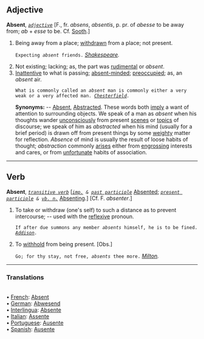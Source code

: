 ==Adjective==

'''Absent''', ''<code>[[adjective (part of speech)|adjective]]</code>'' [F., fr. ''absens'', ''absentis'', p. pr. of ''abesse'' to be away from; ''ab'' + ''esse'' to be. Cf. [[Sooth]].]

<ol>
<li>Being away from a place; [[withdrawn]] from a place; not present.

<code>Expecting ''absent'' friends.</code> ''[[Shakespeare (source)|Shakespeare]].''

<li> Not existing; lacking; as, the part was [[rudimental]] or ''absent''.

<li> [[Inattentive]] to what is passing; [[absent-minded]]; [[preoccupied]]; as, an ''absent'' air.

<code>What is commonly called an ''absent'' man is commonly either a very weak or a very affected man. ''[[Chesterfield (source)|Chesterfield]].''</code>

'''Synonyms:''' -- [[Absent]], [[Abstracted]]. These words both [[imply]] a want of attention to surrounding objects. We speak of a man as ''absent'' when his thoughts wander [[unconsciously]] from present [[scenes]] or [[topics]] of discourse; we speak of him as ''abstracted'' when his mind (usually for a brief period) is drawn off from present things by some [[weighty]] matter for reflection. ''Absence'' of mind is usually the result of loose habits of thought; ''abstraction'' commonly [[arises]] either from [[engrossing]] interests and cares, or from [[unfortunate]] habits of association.
</ol>
-----

==Verb==

'''Absent''', ''<code>[[transitive verb (part of speech)|transitive verb]]</code>'' [''<code>[[imp. (part of speech)|imp.]] & [[past participle (part of speech)|past participle]]</code>'' [[Absented]]; ''<code>[[present participle (part of speech)|present participle]] & [[vb. n. (part of speech)|vb. n.]]</code>'' [[Absenting]].] [Cf. F. ''absenter''.]

<ol>
<li>To take or withdraw (one's self) to such a distance as to prevent intercourse; -- used with the [[reflexive]] pronoun.

<code>If after due summons any member ''absents'' himself, he is to be fined. ''[[Addison (source)|Addison]].''</code>

<li> To [[withhold]] from being present. [Obs.]

<code>Go; for thy stay, not free, ''absents'' thee more.</code> ''[[Milton (source)|Milton]].''
</ol>

<HR> <P> <H3>Translations</H3>
<BR>• [[French]]: [[Absent]]
<BR>• [[German]]: [[Abwesend]]
<BR>• [[Interlingua]]: [[Absente]]
<BR>• [[Italian]]: [[Assente]]
<BR>• [[Portuguese]]: [[Ausente]]
<BR>• [[Spanish]]: [[Ausente]]
<BR>